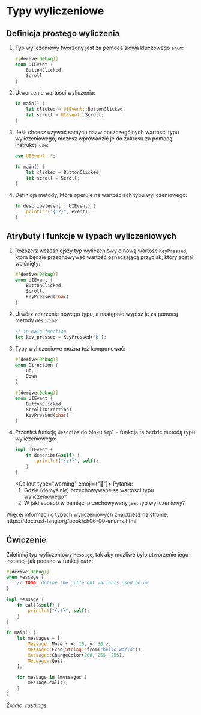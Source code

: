 
# Typy wyliczeniowe

## Definicja prostego wyliczenia

1. Typ wyliczeniowy tworzony jest za pomocą słowa kluczowego `enum`:
    ```rust
    #[derive(Debug)]
    enum UIEvent {
        ButtonClicked,
        Scroll
    }
    ```
1. Utworzenie wartości wyliczenia:
    ```rust
    fn main() {
        let clicked = UIEvent::ButtonClicked;
        let scroll = UIEvent::Scroll;
    }
    ```
1. Jeśli chcesz używać samych nazw poszczególnych wartości typu wyliczeniowego, możesz wprowadzić je do zakresu za pomocą instrukcji `use`:
    ```rust
    use UIEvent::*;

    fn main() {
        let clicked = ButtonClicked;
        let scroll = Scroll;
    }
    ```
1. Definicja metody, która operuje na wartościach typu wyliczeniowego:
    ```rust
    fn describe(event : UIEvent) {
        println!("{:?}", event);
    }
    ```
 
 
## Atrybuty i funkcje w typach wyliczeniowych

1. Rozszerz wcześniejszy typ wyliczeniowy o nową wartość `KeyPressed`, która będzie przechowywać wartość oznaczającą przycisk, który został wciśnięty:
    ```rust
    #[derive(Debug)]
    enum UIEvent {
        ButtonClicked,
        Scroll,
        KeyPressed(char)
    }
    ```
1. Utwórz zdarzenie nowego typu, a następnie wypisz je za pomocą metody `describe`:
    ```rust
    // in main function
    let key_pressed = KeyPressed('b');
    ```
1. Typy wyliczeniowe można też komponować:
    ```rust
    #[derive(Debug)]
    enum Direction {
        Up,
        Down
    }

    #[derive(Debug)]
    enum UIEvent {
        ButtonClicked,
        Scroll(Direction),
        KeyPressed(char)
    }
    ```
1. Przenieś funkcję `describe` do bloku `impl` - funkcja ta będzie metodą typu wyliczeniowego:
    ```rust
    impl UIEvent {
        fn describe(&self) {
            println!("{:?}", self);
        }
    }
    ```
    <Callout type="warning" emoji={"🤔"}>
    Pytania:
    1. Gdzie (domyślnie) przechowywane są wartości typu wyliczeniowego?
    1. W jaki sposob w pamięci przechowywany jest typ wyliczeniowy?
   </Callout>


<Callout type="info">
Więcej informacji o typach wyliczeniowych znajdziesz na stronie: https://doc.rust-lang.org/book/ch06-00-enums.html
</Callout>

## Ćwiczenie

Zdefiniuj typ wyliczeniowy `Message`, tak aby możliwe było utworzenie jego instancji jak podano w funkcji `main`:

```rust
#[derive(Debug)]
enum Message {
    // TODO: define the different variants used below
}

impl Message {
    fn call(&self) {
        println!("{:?}", self);
    }
}

fn main() {
    let messages = [
        Message::Move { x: 10, y: 30 },
        Message::Echo(String::from("hello world")),
        Message::ChangeColor(200, 255, 255),
        Message::Quit,
    ];

    for message in &messages {
        message.call();
    }
}
```

*Źródło: rustlings*





